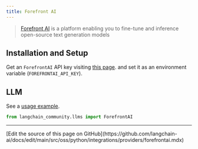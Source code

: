 ```yaml
---
title: Forefront AI
---
```


> [Forefront AI](https://forefront.ai/) is a platform enabling you to
> fine-tune and inference open-source text generation models


## Installation and Setup

Get an `ForefrontAI` API key
visiting [this page](https://accounts.forefront.ai/sign-in?redirect_url=https%3A%2F%2Fforefront.ai%2Fapp%2Fapi-keys).
 and set it as an environment variable (`FOREFRONTAI_API_KEY`).

## LLM

See a [usage example](/oss/python/integrations/llms/forefrontai).

```python
from langchain_community.llms import ForefrontAI
```

---

<Callout icon="pen-to-square" iconType="regular">
  [Edit the source of this page on GitHub](https://github.com/langchain-ai/docs/edit/main/src/oss/python/integrations/providers/forefrontai.mdx)
</Callout>
